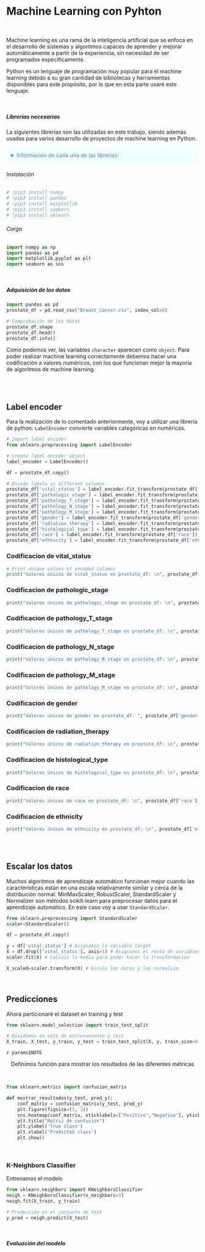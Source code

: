 
# Machine Learning con Pyhton

<br>

Machine learning es una rama de la inteligencia artificial que se enfoca en el desarrollo de sistemas y algoritmos capaces de aprender y mejorar automáticamente a partir de la experiencia, sin necesidad de ser programados específicamente.

Python es un lenguaje de programación muy popular para el machine learning debido a su gran cantidad de bibliotecas y herramientas disponibles para este propósito, por lo que en esta parte usaré este lenguaje.

<br>


<h5 class="pyhton2">Librerías necesarias </h2>



La siguientes librerías son las utilizadas en este trabajo, siendo además usadas para varios desarrollo de proyectos de machine learning en Python.

<details style="background-color: azure; border: 2px solid azure1; border-radius: 5px; padding: 10px 10px 10px 10px;">
<summary markdown="span" style="background-color: azure; color: #398dd1; padding: 3px 2px 3px 2px;"> Información de cada una de las librerías: </summary>

- Numpy es una librería que proporciona herramientas utiles para trabajar con vectores y matrices multidimensionales de froma eficiente. Es esencial para el procesamiento numérico y la computación científica en Python.

- Pandas es una librería que proporciona estructuras de datos y herramientas para el análisis de datos en Python. Es muy útil para el tratamiento y limpieza de datos, así como para el manejo de datos en formato csv, excel, entre otros.

- Matplotlib es una librería que proporciona herramientas para la creación de gráficos y visualizaciones en Python. Es muy útil para la exploración y el análisis de datos.

- Seaborn es una librería basada en Matplotlib que proporciona una interfaz de alto nivel para la creación de gráficos estadísticos en Python. Es especialmente útil para la visualización de datos estadísticos y tendencias en los datos.

- Scikit-learn es una librería de aprendizaje automático de código abierto para Python. Proporciona una amplia variedad de algoritmos de aprendizaje supervisado y no supervisado, como regresión, clasificación, agrupamiento, reducción de dimensionalidad y selección de características.

</details>



###### Instalación {-}

```python
# !pip3 install numpy
# !pip3 install pandas
# !pip3 install matplotlib
# !pip3 install seaborn
# !pip3 install sklearn
```

###### Carga {-}

```python
import numpy as np
import pandas as pd
import matplotlib.pyplot as plt
import seaborn as sns
```


<br>



<h5 class="pyhton2">Adquisición de los datos </h2>


```python
import pandas as pd
prostate_df = pd.read_csv("Breast_Cancer.csv", index_col=0)

# Comprobación de los datos
prostate_df.shape
prostate_df.head()
prostate_df.info()
```

Como podemos ver, las variables `character` aparecen como `object`. Para poder realizar machine learning correctamente debemos hacer una codificación a valores numéricos, con los que funcionan mejor la mayoría de algoritmos de machine learning.

<br>
<br>

## Label encoder {.tabset .tabset-fade .tabset-pills}

Para la realización de lo comentado anteriormente, voy a utilizar una librería de python: `LabelEncoder`  convierte variables categóricas en numéricas.

```python
# Import label encoder
from sklearn.preprocessing import LabelEncoder

# Create label encoder object
label_encoder = LabelEncoder()

df = prostate_df.copy()

# Encode labels in different columns
prostate_df['vital_status'] = label_encoder.fit_transform(prostate_df['vital_status'])
prostate_df['pathologic_stage'] = label_encoder.fit_transform(prostate_df['pathologic_stage'])
prostate_df['pathology_T_stage'] = label_encoder.fit_transform(prostate_df['pathology_T_stage'])
prostate_df['pathology_N_stage'] = label_encoder.fit_transform(prostate_df['pathology_N_stage'])
prostate_df['pathology_M_stage'] = label_encoder.fit_transform(prostate_df['pathology_M_stage'])
prostate_df['gender'] = label_encoder.fit_transform(prostate_df['gender'])
prostate_df['radiation_therapy'] = label_encoder.fit_transform(prostate_df['radiation_therapy'])
prostate_df['histological_type'] = label_encoder.fit_transform(prostate_df['histological_type'])
prostate_df['race'] = label_encoder.fit_transform(prostate_df['race'])
prostate_df['ethnicity'] = label_encoder.fit_transform(prostate_df['ethnicity'])
```

### Codificacion de vital_status {-}

```python
# Print unique values of encoded columns
print("Valores únicos de vital_status en prostate_df: \n", prostate_df['vital_status'].unique(), "\n equivalentes a \n", df['vital_status'].unique())
```

### Codificacion de pathologic_stage {-}

```python
print("Valores únicos de pathologic_stage en prostate_df: \n", prostate_df['pathologic_stage'].unique(), "\n equivalentes a \n", df['pathologic_stage'].unique())
```

### Codificacion de pathology_T_stage {-}

```python
print("Valores únicos de pathology_T_stage en prostate_df: \n", prostate_df['pathology_T_stage'].unique(), "\n equivalentes a \n", df['pathology_T_stage'].unique())
```

### Codificacion de pathology_N_stage {-}

```python
print("Valores únicos de pathology_N_stage en prostate_df: \n", prostate_df['pathology_N_stage'].unique(), "\n equivalentes a \n", df['pathology_N_stage'].unique())
```

### Codificacion de pathology_M_stage {-}

```python
print("Valores únicos de pathology_M_stage en prostate_df: \n", prostate_df['pathology_M_stage'].unique(), "\n equivalentes a \n", df['pathology_M_stage'].unique())
```

### Codificacion de gender {-}

```python
print("Valores únicos de gender en prostate_df: ", prostate_df['gender'].unique(), "\n equivalentes a \n", df['gender'].unique())
```

### Codificacion de radiation_therapy {-}

```python
print("Valores únicos de radiation_therapy en prostate_df: \n", prostate_df['radiation_therapy'].unique(), "\n equivalentes a \n", df['radiation_therapy'].unique())
```

### Codificacion de histological_type {-}

```python
print("Valores únicos de histological_type en prostate_df: \n", prostate_df['histological_type'].unique(), "\n equivalentes a \n", df['histological_type'].unique())
```

### Codificacion de race {-}

```python
print("Valores únicos de race en prostate_df: \n", prostate_df['race'].unique(), "\n equivalentes a \n", df['race'].unique())
```

### Codificacion de ethnicity {-}

```python
print("Valores únicos de ethnicity en prostate_df: \n", prostate_df['ethnicity'].unique(), "\n equivalentes a \n", df['ethnicity'].unique())
```


<br>
<br>

## Escalar los datos

Muchos algoritmos de aprendizaje automático funcionan mejor cuando las características están en una escala relativamente similar y cerca de la distribución normal. MinMaxScaler, RobustScaler, StandardScaler y Normalizer son métodos scikit-learn para preprocesar datos para el aprendizaje automático. En este caso voy a usar `StandardScaler`.

```python
from sklearn.preprocessing import StandardScaler
scaler=StandardScaler()

df = prostate_df.copy()

y = df['vital_status'] # Asignamos la variable target
X = df.drop(['vital_status'], axis=1) # Asignamos el resto de variables
scaler.fit(X) # Calculo la media para poder hacer la transformación

X_scaled=scaler.transform(X) # Escalo los datos y los normalizo
```


<br>

## Predicciones

Ahora particionaré el dataset en training y test

```python
from sklearn.model_selection import train_test_split

# Dividimos en sets de entrenamiento y test
X_train, X_test, y_train, y_test = train_test_split(X, y, train_size=0.7,random_state=33)
```


`r params$NOTE`

<center> Definimos función para mostrar los resultados de las diferentes métricas </center>

<br>

```python
from sklearn.metrics import confusion_matrix

def mostrar_resultados(y_test, pred_y):
    conf_matrix = confusion_matrix(y_test, pred_y)
    plt.figure(figsize=(3, 3))
    sns.heatmap(conf_matrix, xticklabels=["Positivo","Negativo"], yticklabels=["Positivo","Negativo"], annot=True, fmt="d", cmap="Blues", cbar=False);
    plt.title("Matriz de confusión")
    plt.ylabel('True class')
    plt.xlabel('Predicted class')
    plt.show()
```

</div>

<br>

### K-Neighbors Classifier

Entrenamos el modelo

```python
from sklearn.neighbors import KNeighborsClassifier
neigh = KNeighborsClassifier(n_neighbors=3)
neigh.fit(X_train, y_train)

# Predección en el conjunto de test
y_pred = neigh.predict(X_test)
```

<br>

##### Evaluación del modelo {-}

<br>


